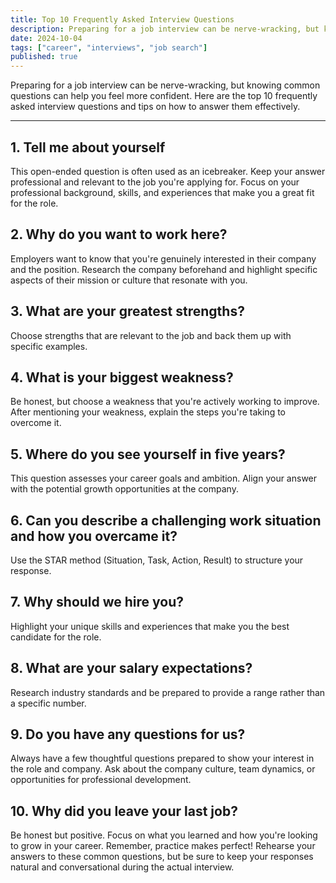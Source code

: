 ```yaml
---
title: Top 10 Frequently Asked Interview Questions
description: Preparing for a job interview can be nerve-wracking, but knowing common questions can help you feel more confident. Here are the top 10 frequently asked interview questions and tips on how to answer them effectively.
date: 2024-10-04
tags: ["career", "interviews", "job search"]
published: true
---
```


Preparing for a job interview can be nerve-wracking, but knowing common questions can help you feel more confident. Here are the top 10 frequently asked interview questions and tips on how to answer them effectively.

---

## 1. Tell me about yourself

This open-ended question is often used as an icebreaker. Keep your answer professional and relevant to the job you're applying for.
Focus on your professional background, skills, and experiences that make you a great fit for the role.

## 2. Why do you want to work here?

Employers want to know that you're genuinely interested in their company and the position.
Research the company beforehand and highlight specific aspects of their mission or culture that resonate with you.

## 3. What are your greatest strengths?

Choose strengths that are relevant to the job and back them up with specific examples.

## 4. What is your biggest weakness?

Be honest, but choose a weakness that you're actively working to improve.
After mentioning your weakness, explain the steps you're taking to overcome it.

## 5. Where do you see yourself in five years?

This question assesses your career goals and ambition. Align your answer with the potential growth opportunities at the company.

## 6. Can you describe a challenging work situation and how you overcame it?

Use the STAR method (Situation, Task, Action, Result) to structure your response.

## 7. Why should we hire you?

Highlight your unique skills and experiences that make you the best candidate for the role.

## 8. What are your salary expectations?

Research industry standards and be prepared to provide a range rather than a specific number.

## 9. Do you have any questions for us?

Always have a few thoughtful questions prepared to show your interest in the role and company.
Ask about the company culture, team dynamics, or opportunities for professional development.

## 10. Why did you leave your last job?

Be honest but positive. Focus on what you learned and how you're looking to grow in your career.
Remember, practice makes perfect! Rehearse your answers to these common questions, but be sure to keep your responses natural and conversational during the actual interview.
